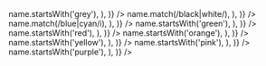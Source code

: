 
<Meta title="Colors" />

<ColorPalette>
  <ColorItem
    title="Harmaa"
    colors={Object.fromEntries(
      Object.entries(ophColors).filter(([name, color]) =>
        name.startsWith('grey'),
      ),
    )}
  />
  <ColorItem
    title="Neutraali"
    colors={Object.fromEntries(
      Object.entries(ophColors).filter(([name, color]) =>
        name.match(/black|white/),
      ),
    )}
  />
  <ColorItem
    title="Sininen"
    colors={Object.fromEntries(
      Object.entries(ophColors).filter(([name, color]) =>
        name.match(/blue|cyan/i),
      ),
    )}
  />
  <ColorItem
    title="Vihreä"
    colors={Object.fromEntries(
      Object.entries(ophColors).filter(([name, color]) =>
        name.startsWith('green'),
      ),
    )}
  />
  <ColorItem
    title="Punainen"
    colors={Object.fromEntries(
      Object.entries(ophColors).filter(([name, color]) =>
        name.startsWith('red'),
      ),
    )}
  />
  <ColorItem
    title="Oranssi"
    colors={Object.fromEntries(
      Object.entries(ophColors).filter(([name, color]) =>
        name.startsWith('orange'),
      ),
    )}
  />
  <ColorItem
    title="Keltainen"
    colors={Object.fromEntries(
      Object.entries(ophColors).filter(([name, color]) =>
        name.startsWith('yellow'),
      ),
    )}
  />
  <ColorItem
    title="Pinkki"
    colors={Object.fromEntries(
      Object.entries(ophColors).filter(([name, color]) =>
        name.startsWith('pink'),
      ),
    )}
  />
  <ColorItem
    title="Purppura"
    colors={Object.fromEntries(
      Object.entries(ophColors).filter(([name, color]) =>
        name.startsWith('purple'),
      ),
    )}
  />
  <ColorItem
    title="Semanttinen"
    colors={{
      success: ophColors.alias.success,
      error: ophColors.alias.success,
    }}
  />
</ColorPalette>
